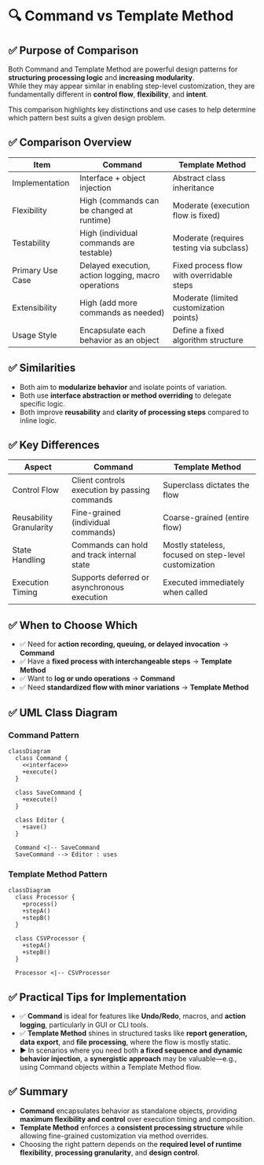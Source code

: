 # 🔍 Command vs Template Method

## ✅ Purpose of Comparison

Both Command and Template Method are powerful design patterns for **structuring processing logic** and **increasing modularity**.  
While they may appear similar in enabling step-level customization, they are fundamentally different in **control flow**, **flexibility**, and **intent**.

This comparison highlights key distinctions and use cases to help determine which pattern best suits a given design problem.

## ✅ Comparison Overview

| Item             | Command                                             | Template Method                           |
| ---------------- | --------------------------------------------------- | ----------------------------------------- |
| Implementation   | Interface + object injection                        | Abstract class inheritance                |
| Flexibility      | High (commands can be changed at runtime)           | Moderate (execution flow is fixed)        |
| Testability      | High (individual commands are testable)             | Moderate (requires testing via subclass)  |
| Primary Use Case | Delayed execution, action logging, macro operations | Fixed process flow with overridable steps |
| Extensibility    | High (add more commands as needed)                  | Moderate (limited customization points)   |
| Usage Style      | Encapsulate each behavior as an object              | Define a fixed algorithm structure        |

## ✅ Similarities

- Both aim to **modularize behavior** and isolate points of variation.
- Both use **interface abstraction or method overriding** to delegate specific logic.
- Both improve **reusability** and **clarity of processing steps** compared to inline logic.

## ✅ Key Differences

| Aspect                  | Command                                       | Template Method                                       |
| ----------------------- | --------------------------------------------- | ----------------------------------------------------- |
| Control Flow            | Client controls execution by passing commands | Superclass dictates the flow                          |
| Reusability Granularity | Fine-grained (individual commands)            | Coarse-grained (entire flow)                          |
| State Handling          | Commands can hold and track internal state    | Mostly stateless, focused on step-level customization |
| Execution Timing        | Supports deferred or asynchronous execution   | Executed immediately when called                      |

## ✅ When to Choose Which

- ✅ Need for **action recording, queuing, or delayed invocation** → **Command**
- ✅ Have a **fixed process with interchangeable steps** → **Template Method**
- ✅ Want to **log or undo operations** → **Command**
- ✅ Need **standardized flow with minor variations** → **Template Method**

## ✅ UML Class Diagram

### Command Pattern

```mermaid
classDiagram
  class Command {
    <<interface>>
    +execute()
  }

  class SaveCommand {
    +execute()
  }

  class Editor {
    +save()
  }

  Command <|-- SaveCommand
  SaveCommand --> Editor : uses
```

### Template Method Pattern

```mermaid
classDiagram
  class Processor {
    +process()
    +stepA()
    +stepB()
  }

  class CSVProcessor {
    +stepA()
    +stepB()
  }

  Processor <|-- CSVProcessor
```

## ✅ Practical Tips for Implementation

- ✅ **Command** is ideal for features like **Undo/Redo**, macros, and **action logging**, particularly in GUI or CLI tools.
- ✅ **Template Method** shines in structured tasks like **report generation, data export**, and **file processing**, where the flow is mostly static.
- ▶️ In scenarios where you need both **a fixed sequence and dynamic behavior injection**, a **synergistic approach** may be valuable—e.g., using Command objects within a Template Method flow.

## ✅ Summary

- **Command** encapsulates behavior as standalone objects, providing **maximum flexibility and control** over execution timing and composition.
- **Template Method** enforces a **consistent processing structure** while allowing fine-grained customization via method overrides.
- Choosing the right pattern depends on the **required level of runtime flexibility**, **processing granularity**, and **design control**.
